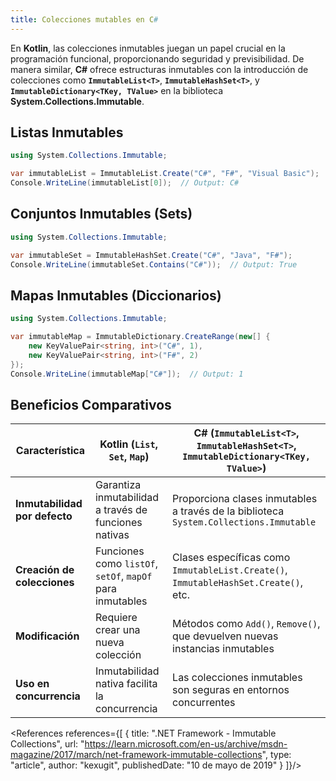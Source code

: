 ```yaml
---
title: Colecciones mutables en C#
---
```


<ReadingTime/>

En **Kotlin**, las colecciones inmutables juegan un papel crucial en la programación funcional, proporcionando seguridad y previsibilidad. De manera similar, **C#** ofrece estructuras inmutables con la introducción de colecciones como **`ImmutableList<T>`**, **`ImmutableHashSet<T>`**, y **`ImmutableDictionary<TKey, TValue>`** en la biblioteca **System.Collections.Immutable**.

## Listas Inmutables

```csharp
using System.Collections.Immutable;

var immutableList = ImmutableList.Create("C#", "F#", "Visual Basic");
Console.WriteLine(immutableList[0]);  // Output: C#
```

## Conjuntos Inmutables (Sets)

```csharp
using System.Collections.Immutable;

var immutableSet = ImmutableHashSet.Create("C#", "Java", "F#");
Console.WriteLine(immutableSet.Contains("C#"));  // Output: True
```

## Mapas Inmutables (Diccionarios)

```csharp
using System.Collections.Immutable;

var immutableMap = ImmutableDictionary.CreateRange(new[] {
    new KeyValuePair<string, int>("C#", 1),
    new KeyValuePair<string, int>("F#", 2)
});
Console.WriteLine(immutableMap["C#"]);  // Output: 1
```

## Beneficios Comparativos

| **Característica**            | **Kotlin** (`List`, `Set`, `Map`)                         | **C#** (`ImmutableList<T>`, `ImmutableHashSet<T>`, `ImmutableDictionary<TKey, TValue>`) |
|-------------------------------|-----------------------------------------------------------|-----------------------------------------------------------------------------------------|
| **Inmutabilidad por defecto** | Garantiza inmutabilidad a través de funciones nativas     | Proporciona clases inmutables a través de la biblioteca `System.Collections.Immutable`  |
| **Creación de colecciones**   | Funciones como `listOf`, `setOf`, `mapOf` para inmutables | Clases específicas como `ImmutableList.Create()`, `ImmutableHashSet.Create()`, etc.     |
| **Modificación**              | Requiere crear una nueva colección                        | Métodos como `Add()`, `Remove()`, que devuelven nuevas instancias inmutables            |
| **Uso en concurrencia**       | Inmutabilidad nativa facilita la concurrencia             | Las colecciones inmutables son seguras en entornos concurrentes                         |

<References references={[
    {
        title: ".NET Framework - Immutable Collections",
        url: "https://learn.microsoft.com/en-us/archive/msdn-magazine/2017/march/net-framework-immutable-collections",
        type: "article",
        author: "kexugit",
        publishedDate: "10 de mayo de 2019"
    }
]}/>

[//]: # ()
[//]: # (<References references={[)

[//]: # (    {)

[//]: # (        title: "",)

[//]: # (        url: "",)

[//]: # (        type: "article",)

[//]: # (        author: "",)

[//]: # (        publishedDate: "",)

[//]: # (    },)

[//]: # (    {)

[//]: # (        accessedDate: '',)

[//]: # (        siteOrAuthor: '',)

[//]: # (        title: '',)

[//]: # (        type: 'web',)

[//]: # (        url: '',)

[//]: # (    },)

[//]: # (    {)

[//]: # (        title: "",)

[//]: # (        bookTitle: "",)

[//]: # (        pages: "",)

[//]: # (        location: "",)

[//]: # (        publisher: "",)

[//]: # (        year: "",)

[//]: # (        type: "book",)

[//]: # (        author: '')

[//]: # (    },)

[//]: # (]}/>)
